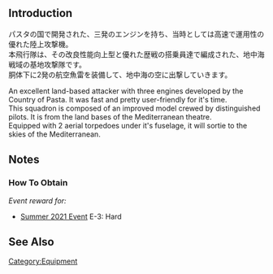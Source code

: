 {{EquipmentInfo}}

==Introduction==
パスタの国で開発された、三発のエンジンを持ち、当時としては高速で運用性の優れた陸上攻撃機。<br>本飛行隊は、その改良性能向上型と優れた歴戦の搭乗員達で編成された、地中海戦域の基地攻撃隊です。<br>胴体下に2発の航空魚雷を装備して、地中海の空に出撃していきます。

An excellent land-based attacker with three engines developed by the Country of Pasta. It was fast and pretty user-friendly for it's time.<br>
This squadron is composed of an improved model crewed by distinguished pilots. It is from the land bases of the Mediterranean theatre.<br>
Equipped with 2 aerial torpedoes under it's fuselage, it will sortie to the skies of the Mediterranean.

==Notes==
<div class="mw-collapsible"><h3>How To Obtain</h3>
<div class="mw-collapsible-content">
''Event reward for:''
* [[Summer 2021 Event]] E-3: Hard

</div></div>

==See Also==
{{Equipmentlist}}
[[Category:Equipment]]